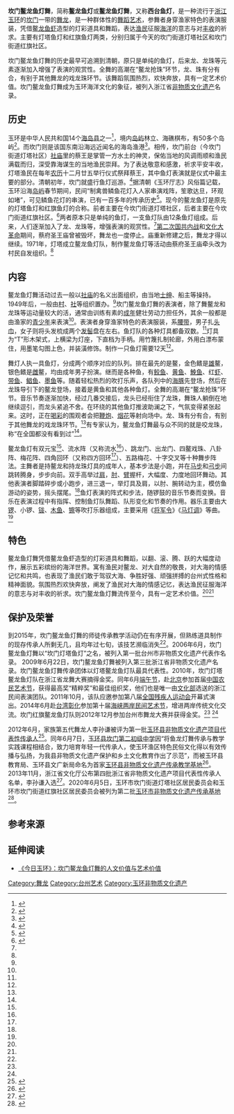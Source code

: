 {{GA}}
{{Not|坎门花龙}}

'''坎门鳌龙鱼灯舞'''，简称'''鳌龙鱼灯'''或'''鳌龙鱼灯舞'''，又称'''西台鱼灯'''，是一种流行于[[浙江省|浙江]][[玉环市|玉环]]的[[坎门街道|坎门]]一带的[[舞龍|舞龙]]，是一种群体性的[[舞蹈|舞蹈]][[艺术|艺术]]，参舞者身穿渔家特色的表演服装，凭借[[鳌|鳌]][[龙|龙]][[鱼|鱼]][[虾|虾]]造型的灯彩道具和舞蹈，表达[[漁民|渔民]]征服[[海|海洋]]的意志与对[[丰收|丰收]]的祈求。主要有灯塔鱼灯和红旗鱼灯两类，分别归属于今天的坎门街道灯塔社区和坎门街道红旗社区。

坎门鳌龙鱼灯舞的历史最早可追溯到清朝，原只是单纯的鱼灯，后来龙、龙珠等元素逐渐加入增强了表演的观赏性。全舞的高潮在“鳌龙抢珠”环节，龙、珠有分有合，有别于其他舞龙的戏龙珠环节。该舞蹈氛围热烈，欢快奔放，具有一定艺术价值。坎门鳌龙鱼灯舞成为玉环海洋文化的象征，被列入浙江省[[非物质文化遗产|非物质文化遗产]]名录。

== 历史 ==
{{更多信息|玉环历史}}
玉环是中华人民共和国14个[[海岛县|海岛县]]之一<ref name=":02">{{Cite news|title=全国海洋生态文明建设示范区浙江玉环市——像爱护眼睛一样爱护海洋生态|author=王慧敏|date=2018-08-25|work=人民日报|accessdate=}}</ref>，境内[[島嶼|岛屿]]林立、海礁棋布，有50多个岛屿<ref name="政区大典">{{Cite book|title=中华人民共和国政区大典 浙江省卷 玉环县|last=尚清|first=主编|last2=中华人民共和国民政部|publisher=中国社会出版社|year=2015-03|isbn=978-7-5087-4991-4|location=北京|pages=1885-1886}}</ref>。而坎门则是该国东南沿海远近闻名的海岛渔港<ref name=":1">{{Cite news|url=http://www.jryh.com.cn/html/2015-05/29/content_11_1.htm|title=鳌龙鱼灯代代传|author=李孙谦口述 晓丛整理|date=2015-05-29|work=今日玉环·榴岛周末|publisher=|accessdate=2020-07-07|language=|format=|archive-date=2020-07-13|archive-url=https://web.archive.org/web/20200713025442/http://www.jryh.com.cn/html/2015-05/29/content_11_1.htm}}</ref>。相传，坎门前台（今坎门街道灯塔社区）[[土地廟|社庙]]里的蔡王是掌管一方水土的神灵，保佑当地的风调雨顺和渔民满载而归，深受靠海谋生的当地渔民崇拜。为了表达敬意和感激，祈求平安丰收，灯塔渔民在每年[[農曆|农历]]十二月廿五举行仪式祭拜蔡王，其中鱼灯表演就是仪式中最主要的部分。清朝初年，坎门就盛行鱼灯巡游。<ref name=":2">{{Cite book|title=坎门鳌龙鱼灯舞|last=李枝霞编著|first=|publisher=西泠印社出版社|year=2016-01|isbn=978-7-5508-1424-0|location=杭州|pages=110-114|work=榴岛风华 玉环非物质文化遗产纪录}}</ref>{{Rp|110}}据清朝《玉环厅志》风俗篇记载，玉环沿海[[島嶼|岛屿]]春节期间，民间“制禽兽鳞鱼花灯入人家串演戏阵，笙歌达旦，环观如堵”，可见鳞鱼花灯的串演，已有一百多年的传承历史<ref name=":3">{{Cite news|url=|title=坎门鳌龙鱼灯舞亮相农民艺术节|author=方兴|date=2010-07-13|work=中国渔业报|publisher=|accessdate=|language=|format=}}</ref>。现今的鳌龙鱼灯是原先的灯塔鱼灯和红旗鱼灯的合称。前者主要在今坎门街道灯塔社区，后者主要在今坎门街道红旗社区。<ref name=":0">{{Cite book|title=坎门鳌龙鱼灯舞|last=汪小倩编著|first=|publisher=浙江工商大学出版社|year=2016-12|isbn=978-7-5178-1842-7|location=杭州|pages=67|work=台州非物质文化遗产通俗读本}}</ref>两者原本只是单纯的鱼灯，一支鱼灯队由12条鱼灯组成。后来，人们逐渐加入了龙、龙珠等，增强表演的观赏性。<ref name=":2" />{{Rp|111}}[[第二次国共内战|第二次国共内战]]和[[文化大革命|文化大革命]]期间，蔡府圣王庙曾被毁坏，舞龙也一度停止。庙重新修建之后，舞龙才得以继续。1971年，灯塔成立鳌龙鱼灯队，制作鳌龙鱼灯等活动由蔡府圣王庙牵头改为村民自发组织。<ref name=":1" />

== 内容 ==
鳌龙鱼灯舞活动过去一般以[[土地廟|社庙]]的名义出面组织，由当地[[士紳|士绅]]、船主等操持。1949年后，一般由[[行政村|村]]、[[社区_(行政区划)|社]]等组织置办。<ref name=":2" />{{Rp|110}}坎门鳌龙鱼灯舞的表演者，除了舞鳌龙和龙珠等运动量较大的活，通常由训练有素的[[成年人|成年]]健壮劳动力担任外，其余一般都是由渔家的[[青少年|青少年]]来表演<ref name=":2" />{{Rp|110-111}}。表演者身穿渔家特色的表演服装，系[[腰带|腰带]]，男子扎[[头巾|头巾]]，女子则将头发梳成两个[[髻|发髻]]盘在左右。鱼灯队的各种灯具都备双数。<ref name=":2" />{{Rp|110}}灯具为“T”形木架式，上横梁为灯座，下直档为手柄。用竹篾扎制轮廊，外用白漂布蒙住，用墨笔勾图上色，并装潢修饰。制作一只鱼灯需要12天<ref name=":1" />。

舞灯人执一具鱼灯，分成两个顺序对应的队列。排在最先的是鳌，金色鳍是[[雄性|雄]]鳌，银色鳍是[[雌性|雌]]鳌，均由成年男子扮演。继而是各种鱼，有[[鲛魚|鲛鱼]]、[[小黄鱼|黄鱼]]、[[鮸|鮸鱼]]、红[[虾|虾]]、[[带鱼科|带鱼]]、[[银鲳|鲳鱼]]、[[墨斗魚|墨鱼]]等。随着轻松热烈的吹打乐声，各队列中的[[海豚|海豚]]先登场，然后在龙珠导引下的鳌龙登场，接着是黄鱼和其他各种鱼灯。全舞的高潮在“鳌龙抢珠”环节。音乐节奏逐渐加快，经过几番交接后，龙头已经衔住了龙珠，舞珠人躺倒在地继续逗引，而龙头紧追不舍。在环绕的其他鱼灯推波助澜之下，气氛变得紧张起来。这时，正在[[喝彩|喝彩]]的围观者会把[[鞭炮|鞭炮]]、[[烟花|烟花]]等射向场中。龙、珠有分有合，有别于其他舞龙的戏龙珠环节。<ref name=":2" />{{Rp|111-112}}有专家认为，鳌龙鱼灯舞最与众不同的就是咬龙珠，称“在全国都没有看到过”<ref name=":1" />。

鳌龙鱼灯有双元宝<ref name=":1" />、流水阵（又称流水<ref name=":1" />）、跳龙门、出龙门、四鳌戏珠、八卦阵、梅花阵、四角回环（又称四方回环<ref name=":1" />）、五路梅花、十字交叉等十种舞步阵法。主舞者是持鳌龙和持龙珠灯具的成年人，基本步法是小跑，并在[[马步|马步]]和[[弓步|弓步]]间跳转腾身，步步向前。双手高举过[[肩|肩]]，[[肘|肘]]、[[臂|臂]]握杆，大幅度、力度地回环舞动。其他表演者脚踏碎步或小跑步，进三退一，举灯具及肩，以肘、腕转动为主，模仿鱼游动的姿势，摇头摆尾。<ref name=":2" />{{Rp|112}}鱼灯表演的阵式和步法，随锣鼓的音乐节奏而变换。音乐在表演过程中有指挥、控制鱼灯队舞蹈、队形变化和节奏的作用。器乐主要由大[[锣|锣]]、小锣、[[钹|钹]]、[[木鱼|木鱼]]、[[镲|镲]]等吹打乐器组成，主要采用《[[將軍令_(中國弦樂古曲)|将军令]]》《[[马灯调|马灯调]]》等曲。<ref name=":2" />{{Rp|112}}

== 特色 ==
鳌龙鱼灯舞凭借鳌龙鱼虾造型的灯彩道具和舞蹈，以翻、滚、腾、跃的大幅度动作，展示五彩缤纷的海洋世界。寓有渔民对鳌龙、对大自然的敬畏，对大海的情感记忆和共鸣，也表现了渔民们敢于驾驭大海、争胜好强、顽强拼搏的台州式性格和精神面貌。氛围热烈欢快奔放，阐发了渔民对大海的情感记忆，表达渔民征服海洋的意志与对丰收的祈求。坎门鳌龙鱼灯舞流传至今，具有一定艺术价值。<ref name=":2" />{{Rp|112-114}}<ref name=":0" />

== 保护及荣誉 ==
到2015年，坎门鳌龙鱼灯舞的师徒传承教学活动仍在有序开展，但熟练道具制作的现存传承人所剩无几，且均年过七旬，该技艺濒临消失<ref name=":1" />。2006年6月，坎门鳌龙鱼灯舞以“坎门灯塔鱼灯”之名，被列入第一批台州市非物质文化遗产代表作名录。 2009年6月22日，坎门鳌龙鱼灯舞被列入第三批浙江省非物质文化遗产名录。坎门鳌龙鱼灯舞传承团体以灯塔鳌龙鱼灯队最具代表性。2010年，坎门灯塔鳌龙鱼灯队在浙江省龙舞大赛摘得金奖。同年6月[[端午节|端午节]]，赴[[北京|北京]]参加首届[[中国农民艺术节|中国农民艺术节]]，获得最高奖“精粹奖”和最佳组织奖，他们也是唯一由[[中华人民共和国文化部|文化部]]选送的浙江民间表演团队。2011年10月，该队应邀参加第八届[[中华人民共和国全国残疾人运动会|全国残疾人运动会]]开幕式演出。2014年6月赴[[台湾|台湾]][[彰化縣|彰化]]参加第十届[[海峡两岸民间艺术节|海峡两岸民间艺术节]]，增进两岸传统文化交流。坎门红旗鳌龙鱼灯队则2012年12月参加台州市舞龙大赛并获得金奖。<ref name=":2" />{{Rp|113}} <ref name=":3" />

2012年6月，家族第五代舞龙人李孙谦被评为第一批[[玉环市非物质文化遗产项目代表性传承人|玉环县非物质文化遗产项目代表性传承人]]<ref>{{Cite news|url=http://www.jryh.com.cn/html/2012-06/08/content_6_1.htm|title=第一批玉环县非物质文化遗产项目代表性传承人|author=|date=2012-06-08|work=今日玉环|publisher=|accessdate=2020-07-17|language=|format=|archive-date=2020-07-13|archive-url=https://web.archive.org/web/20200713025446/http://www.jryh.com.cn/html/2012-06/08/content_6_1.htm}}</ref>。同年6月7日，[[玉环市坎门第二初级中学|玉环县坎门第二初级中学]]因“将鱼龙灯舞传承与教学实践课程相结合，致力培育年轻一代传承人，使玉环渔区特色民俗文化得以有效传播与弘扬，为我县非物质文化遗产保护和乡土文化教育作出了示范”，而被玉环县教育局、玉环县文广新局命名为首家[[玉环市非物质文化遗产传承教学基地|玉环县非物质文化遗产传承教学基地]]<ref>{{Cite web|title=关于命名玉环县第一批非物质文化遗产传承教学基地的通知|url=http://www.yuhuan.gov.cn/art/2012/6/7/art_1588120_29815918.html|accessdate=2020-07-15|author=玉环县文化广电新闻出版局、玉环县教育局|date=2012-06-07|format=|publisher=玉环市人民政府网站|language=|archive-date=2020-11-22|archive-url=https://web.archive.org/web/20201122123721/http://www.yuhuan.gov.cn/art/2012/6/7/art_1588120_29815918.html}}</ref>。2013年11月，浙江省文化厅公布第四批浙江省非物质文化遗产项目代表性传承人名单，李孙谦入选<ref>{{Cite news|url=http://www.jryh.com.cn/html/2013-11/22/content_1_6.htm|title=我县又添两名省级“非遗”传承人|author=梁建|date=2013-11-22|work=今日玉环|publisher=|accessdate=2020-07-17|language=|format=|archive-date=2020-07-13|archive-url=https://web.archive.org/web/20200713043612/http://www.jryh.com.cn/html/2013-11/22/content_1_6.htm}}</ref>。2020年6月5日，玉环市坎门街道灯塔社区居民委员会和玉环市坎门街道红旗社区居民委员会被列为第二批[[玉环市非物质文化遗产传承基地|玉环市非物质文化遗产传承基地]]<ref>{{Cite web|title=关于公布第二批玉环市非物质文化遗产传承基地的通知|url=http://www.yuhuan.gov.cn/art/2020/6/9/art_1588120_45589672.html|accessdate=2020-07-15|author=玉环市文广旅体局|date=2020-06-05|format=|publisher=玉环市人民政府网站|language=|archive-date=2020-11-27|archive-url=https://web.archive.org/web/20201127143439/http://www.yuhuan.gov.cn/art/2020/6/9/art_1588120_45589672.html}}</ref>。

== 参考来源 ==
{{Reflist|30em}}

== 延伸阅读 ==

* [http://www.jryh.com.cn/html/2012-02/03/content_6_1.htm 《今日玉环》：坎门鳌龙鱼灯舞的人文价值与艺术价值]{{Wayback|url=http://www.jryh.com.cn/html/2012-02/03/content_6_1.htm |date=20200713025446 }}

[[Category:舞龙|Category:舞龙]]
[[Category:台州艺术|Category:台州艺术]]
[[Category:玉环非物质文化遗产|Category:玉环非物质文化遗产]]